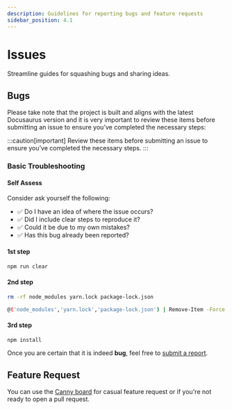 ```yaml
---
description: Guidelines for reporting bugs and feature requests
sidebar_position: 4.1
---
```




# Issues
Streamline guides for squashing bugs and sharing ideas.

## Bugs
Please take note that the project is built and aligns with the latest Docusaurus version and it is very important to review these items before submitting an issue to ensure you’ve completed the necessary steps:

:::caution[important]
Review these items before submitting an issue to ensure you’ve completed the necessary steps.
:::

### Basic Troubleshooting

#### Self Assess

Consider ask yourself the following:
- ✅ Do I have an idea of where the issue occurs?
- ✅ Did I include clear steps to reproduce it?
- ✅ Could it be due to my own mistakes?
- ✅ Has this bug already been reported?

#### 1st step

```bash npm2yarn
npm run clear
```
#### 2nd step

<Tabs groupId="operating-systems">
  <TabItem value="bash" label="Bash">

  ```bash
  rm -rf node_modules yarn.lock package-lock.json
  ```

  </TabItem>
  <TabItem value="pwsh" label="PowerShell">

  ```sh
  @('node_modules','yarn.lock','package-lock.json') | Remove-Item -Force -Recurse -ErrorAction SilentlyContinue
  ```

  </TabItem>
</Tabs>

#### 3rd step

```bash npm2yarn
npm install
```



Once you are certain that it is indeed **bug**, feel free to [submit a report](https://github.com/mkeithX/mkeithx.github.io/issues/new/choose).

## Feature Request
You can use the [Canny board](/feature-requests) for casual feature request or if you're not ready to open a pull request.

<!-- 
## Feedback

We welcome feedback on how we can improve our guidelines or the contribution process itself. If you have any suggestions, please let us know by opening an issue or reaching out to us directly. -->

<!-- 

You can report [documentation-related issues](https://github.com/mkeithX/mkeithx.github.io/issues/new/choose) if you encounter any of the following:

- Undocumented API
- Need for elaboration on a particular topic
- Outdated or incorrect information
- Formatting or readability improvement

For issues related to infrastructure, please visit the [**Docusaurus website**](https://docusaurus.io/community/contributing#issues). -->

